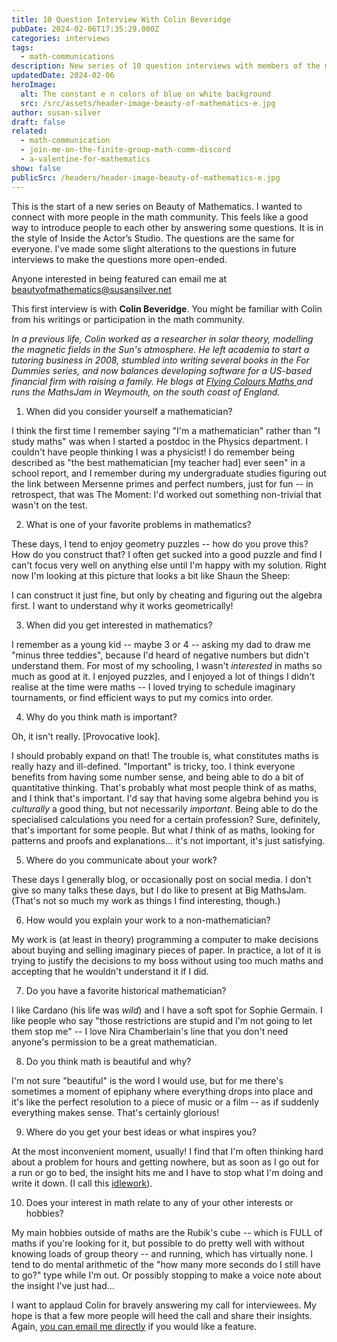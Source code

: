 ```yaml
---
title: 10 Question Interview With Colin Beveridge
pubDate: 2024-02-06T17:35:29.000Z
categories: interviews
tags:
  - math-communications
description: New series of 10 question interviews with members of the math community.
updatedDate: 2024-02-06
heroImage:
  alt: The constant e n colors of blue on white background
  src: /src/assets/header-image-beauty-of-mathematics-e.jpg
author: susan-silver
draft: false
related:
  - math-communication
  - join-me-on-the-finite-group-math-comm-discord
  - a-valentine-for-mathematics
show: false
publicSrc: /headers/header-image-beauty-of-mathematics-e.jpg
---
```


This is the start of a new series on Beauty of Mathematics. I wanted to connect with more people in the math community. This feels like a good way to introduce people to each other by answering some questions. It is in the style of Inside the Actor’s Studio. The questions are the same for everyone. I’ve made some slight alterations to the questions in future interviews to make the questions more open-ended.

Anyone interested in being featured can email me at [beautyofmathematics@susansilver.net](mailto:beautyofmathematics@susansilver.net)

This first interview is with **Colin Beveridge**. You might be familiar with Colin from his writings or participation in the math community.

_In a previous life, Colin worked as a researcher in solar theory, modelling the magnetic fields in the Sun's atmosphere. He left academia to start a tutoring business in 2008, stumbled into writing several books in the *For Dummies* series, and now balances developing software for a US-based financial firm with raising a family. He blogs at [Flying Colours Maths ](https://blog.flyingcoloursmaths.co.uk/blog/)and runs the MathsJam in Weymouth, on the south coast of England._

1. When did you consider yourself a mathematician?

I think the first time I remember saying "I'm a mathematician" rather than "I study maths" was when I started a postdoc in the Physics department. I couldn't have people thinking I was a physicist! I do remember being described as "the best mathematician [my teacher had] ever seen" in a school report, and I remember during my undergraduate studies figuring out the link between Mersenne primes and perfect numbers, just for fun -- in retrospect, that was The Moment: I'd worked out something non-trivial that wasn't on the test.

2. What is one of your favorite problems in mathematics?

These days, I tend to enjoy geometry puzzles -- how do you prove this? How do you construct that? I often get sucked into a good puzzle and find I can't focus very well on anything else until I'm happy with my solution. Right now I'm looking at this picture that looks a bit like Shaun the Sheep:


<ImageAlign
  imagePath="/src/assets/Shaun-the-Sheep.png"
  alt="geometry puzzle that looks like Shaun the Sheep"
  caption="Is this Shaun the Sheep?"
  flex="justify-center"
  align="caption-left"
/>

I can construct it just fine, but only by cheating and figuring out the algebra first. I want to understand why it works geometrically!

3. When did you get interested in mathematics?

I remember as a young kid -- maybe 3 or 4 -- asking my dad to draw me "minus three teddies", because I'd heard of negative numbers but didn't understand them. For most of my schooling, I wasn't _interested_ in maths so much as good at it. I enjoyed puzzles, and I enjoyed a lot of things I didn't realise at the time were maths -- I loved trying to schedule imaginary tournaments, or find efficient ways to put my comics into order.

4. Why do you think math is important?

Oh, it isn't really. [Provocative look].

I should probably expand on that! The trouble is, what constitutes maths is really hazy and ill-defined. "Important" is tricky, too. I think everyone benefits from having some number sense, and being able to do a bit of quantitative thinking. That's probably what most people think of as maths, and I think that's important. I'd say that having some algebra behind you is _culturally_ a good thing, but not necessarily _important_. Being able to do the specialised calculations you need for a certain profession? Sure, definitely, that's important for some people. But what _I_ think of as maths, looking for patterns and proofs and explanations... it's not important, it's just satisfying.

5. Where do you communicate about your work?

These days I generally blog, or occasionally post on social media. I don't give so many talks these days, but I do like to present at Big MathsJam. (That's not so much my work as things I find interesting, though.)

6. How would you explain your work to a non-mathematician?

My work is (at least in theory) programming a computer to make decisions about buying and selling imaginary pieces of paper. In practice, a lot of it is trying to justify the decisions to my boss without using too much maths and accepting that he wouldn't understand it if I did.

7. Do you have a favorite historical mathematician?

I like Cardano (his life was _wild_) and I have a soft spot for Sophie Germain. I like people who say "those restrictions are stupid and I'm not going to let them stop me" -- I love Nira Chamberlain's line that you don't need anyone's permission to be a great mathematician.

8. Do you think math is beautiful and why?

I'm not sure "beautiful" is the word I would use, but for me there's sometimes a moment of epiphany where everything drops into place and it's like the perfect resolution to a piece of music or a film -- as if suddenly everything makes sense. That's certainly glorious!

9. Where do you get your best ideas or what inspires you?

At the most inconvenient moment, usually! I find that I'm often thinking hard about a problem for hours and getting nowhere, but as soon as I go out for a run or go to bed, the insight hits me and I have to stop what I'm doing and write it down. (I call this [idlework](https://www.flyingcoloursmaths.co.uk/in-praise-of-idlework/)).

10. Does your interest in math relate to any of your other interests or hobbies?

My main hobbies outside of maths are the Rubik's cube -- which is FULL of maths if you're looking for it, but possible to do pretty well with without knowing loads of group theory -- and running, which has virtually none. I tend to do mental arithmetic of the "how many more seconds do I still have to go?" type while I'm out. Or possibly stopping to make a voice note about the insight I've just had...

I want to applaud Colin for bravely answering my call for interviewees. My hope is that a few more people will heed the call and share their insights. Again, [you can email me directly](mailto:beautyofmathematics@susansilver.net) if you would like a feature.
